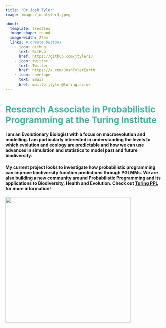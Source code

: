 ```yaml
---
title: "Dr Josh Tyler"
image: images/joshtyler3.jpeg

about: 
  template: trestles 
  image-shape: round
  image-width: 27em
  links: # create buttons
    - icon: github
      text: GitHub
      href: https://github.com/jtyler13
    - icon: twitter
      text: Twitter
      href: https://x.com/JoshTylerEarth
    - icon: envelope
      text: Email
      href: mailto:jtyler@turing.ac.uk
---
```


# Research Associate in Probabilistic Programming at the Turing Institute {style="color: #45B39D"}

#### I am an Evolutionary Biologist with a focus on macroevolution and modelling. I am particularly interested in understanding the levels to which evolution and ecology are predictable and how we can use advances in simulation and statistics to model past and future biodiversity.

#### My current project looks to investigate how probabilistic programming can improve biodiversity function predictions through PGLMMs. We are also building a new community around Probabilistic Programming and its applications to Biodiversity, Health and Evolution. Check out [Turing PPL](https://turingppl.github.io/) for more information!

![](images/lab_logo.png){fig-align="center" width="400"}
